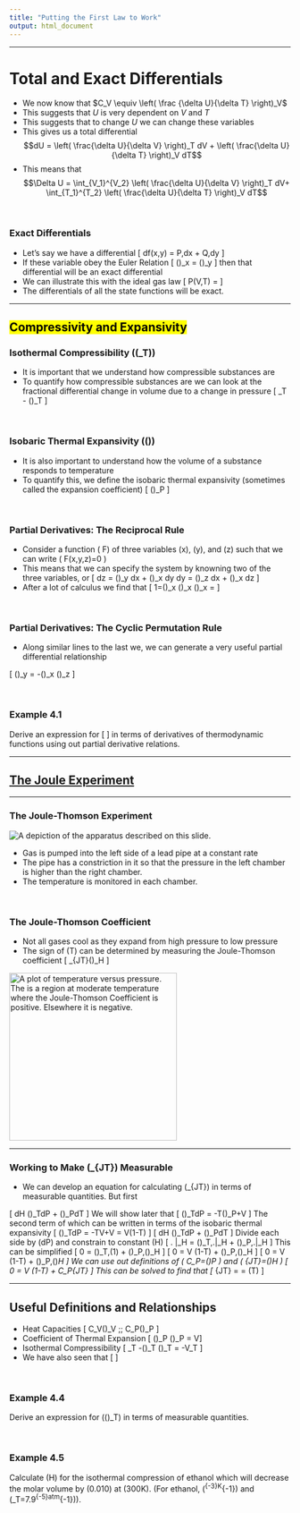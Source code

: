 ```yaml
---
title: "Putting the First Law to Work"
output: html_document
---
```


---

# Total and Exact Differentials
- We now know that $C_V \equiv \left( \frac {\delta U}{\delta T} \right)_V$
- This suggests that $U$ is very dependent on $V$ and $T$
- This suggests that to change $U$ we can change these variables
- This gives us a total differential
$$dU = \left( \frac{\delta U}{\delta V} \right)_T dV + \left( \frac{\delta U}{\delta T} \right)_V dT$$
- This means that
$$\Delta U = \int_{V_1}^{V_2} \left( \frac{\delta U}{\delta V} \right)_T dV+ \int_{T_1}^{T_2} \left( \frac{\delta U}{\delta T} \right)_V dT$$

$\;$

<h3> Exact Differentials </h3>
<ul>
            <li>Let's say we have a differential
                \[ df(x,y) = P\,dx + Q\,dy \]
            </li>
            <li>If these variable obey the Euler Relation
                \[ \left(\frac{\partial P}{\partial y}\right)_x = \left(\frac{\partial Q}{\partial x}\right)_y \]
                then that differential will be an exact differential
            </li>
            <li>We can illustrate this with the ideal gas law
                \[ P(V,T) = \frac{RT}{V} \]
            </li>
            <li>The differentials of all the state functions will be exact.</li>
        </ul>

---

<h2> <mark> Compressivity and Expansivity </mark> </h2>
<h3>Isothermal Compressibility (\(\kappa_T\))</h3>
<ul>
            <li>It is important that we understand how compressible substances are</li>
            <li>To quantify how compressible substances are we can look at the fractional differential change in volume due to a change in pressure
                \[ \kappa_T \equiv -\frac{1}{V} \left(\frac{\partial V}{\partial P}\right)_T \]
            </li>
        </ul>
$\;$
<h3>Isobaric Thermal Expansivity (\(\alpha\))</h3>
<ul>
            <li>It is also important to understand how the volume of a substance responds to temperature</li>
            <li>To quantify this, we define the isobaric thermal expansivity (sometimes called the expansion coefficient)
                \[ \alpha \equiv \frac{1}{V} \left(\frac{\partial V}{\partial T}\right)_P \]
            </li>
        </ul>
$\;$

::: {.graybox data-latex=""}
<h3>Partial Derivatives: The Reciprocal Rule</h3>

<ul>
            <li>Consider a function \( F\) of three variables \(x\), \(y\), and \(z\) such that we can write \( F(x,y,z)=0 \)</li>
            <li>This means that we can specify the system by knowning two of the three variables, or
                \[ dz = \left(\frac{\partial z}{\partial x}\right)_y dx + \left(\frac{\partial z}{\partial y}\right)_x dy \text{ and } dy = \left(\frac{\partial y}{\partial x}\right)_z dx + \left(\frac{\partial y}{\partial z}\right)_x dz \]
            </li>
            <li>After a lot of calculus we find that
                \[ 1=\left(\frac{\partial z}{\partial y}\right)_x \left(\frac{\partial y}{\partial z}\right)_x \text{ or } \left(\frac{\partial z}{\partial y}\right)_x = \frac{1}{\left(\frac{\partial y}{\partial z}\right)_x}\]
            </li>
        </ul>
:::

$\;$

::: {.graybox data-latex=""}
<h3>Partial Derivatives: The Cyclic Permutation Rule</h3>
        
<ul>
            <li>Along similar lines to the last we, we can generate a very useful partial differential relationship</li>
        </ul>
        
\[ \left(\frac{\partial z}{\partial x}\right)_y = -\left(\frac{\partial z}{\partial y}\right)_x \left(\frac{\partial y}{\partial x}\right)_z \]
:::

$\;$

::: {.whitebox data-latex=""}
<h3>Example 4.1</h3>
        
<p>
            Derive an expression for
            \[ \frac{\alpha}{\kappa_T} \]
            in terms of derivatives of thermodynamic functions using out partial derivative relations.
        </p>
:::

---

<a href=joule-experiment.html> <h2> The Joule Experiment </h2> </a>

---

<h3>The Joule-Thomson Experiment</h3>
<p><img src=https://shaunmwilliams.com/CHE303/figures/PuttingTheFirstLawToWork/JouleThomsonApparatus.png alt="A depiction of the apparatus described on this slide."></p>
<ul>
<li>Gas is pumped into the left side of a lead pipe at a constant rate</li>
<li>The pipe has a constriction in it so that the pressure in the left chamber is higher than the right chamber.</li>
<li>The temperature is monitored in each chamber.</li>
</ul>

$\;$

<h3>The Joule-Thomson Coefficient</h3>
<ul>
<li>Not all gases cool as they expand from high pressure to low pressure</li>
<li>The sign of \(\Delta T\) can be determined by measuring the Joule-Thomson coefficient
\[ \mu_{JT}\equiv \left(\frac{\partial T}{\partial P}\right)_H \]
</li>
</ul>
<p><img src=https://shaunmwilliams.com/CHE303/figures/PuttingTheFirstLawToWork/JouleThomsonCoefficientBehavior.png height="300" alt="A plot of temperature versus pressure. The is a region at moderate temperature where the Joule-Thomson Coefficient is positive. Elsewhere it is negative."></p>

---

<h3>Working to Make \(\mu_{JT}\) Measurable</h3>
<ul>
<li>We can develop an equation for calculating \(\mu_{JT}\) in terms of measurable quantities. But first</li>
</ul>
<p>
\[ dH \equiv \left(\frac{\partial H}{\partial P}\right)_TdP + \left(\frac{\partial H}{\partial T}\right)_PdT \]
We will show later that
\[ \left(\frac{\partial H}{\partial P}\right)_TdP = -T\left(\frac{\partial V}{\partial T}\right)_P+V \]
The second term of which can be written in terms of the isobaric thermal expansivity
\[ \left(\frac{\partial H}{\partial P}\right)_TdP = -TV\alpha +V = V\left(1-T\alpha\right) \]
\[ dH \equiv \left(\frac{\partial H}{\partial P}\right)_TdP + \left(\frac{\partial H}{\partial T}\right)_PdT \]
Divide each side by \(dP\) and constrain to constant \(H\)
\[ \left. \frac{dH}{dP}\right|_H = \left(\frac{\partial H}{\partial P}\right)_T\,\left.\frac{dP}{dP}\right|_H + \left(\frac{\partial H}{\partial T}\right)_P\,\left.\frac{dT}{dP}\right|_H \]
This can be simplified
\[ 0 = \left(\frac{\partial H}{\partial P}\right)_T\,\left(1\right) + \left(\frac{\partial H}{\partial T}\right)_P\,\left(\frac{\partial T}{\partial P}\right)_H \]
\[ 0 = V \left(1-T\alpha\right) + \left(\frac{\partial H}{\partial T}\right)_P\,\left(\frac{\partial T}{\partial P}\right)_H \]
\[ 0 = V \left(1-T\alpha\right) + \left(\frac{\partial H}{\partial T}\right)_P\,\left(\frac{\partial T}{\partial P}\right)_H \]
We can use out definitions of \( C_P=\left(\frac{\partial H}{\partial T}\right)_P \) and \( \mu_{JT}=\left(\frac{\partial T}{\partial P}\right)_H \)
\[ 0 = V \left(1-T\alpha\right) + C_P\mu_{JT} \]
This can be solved to find that
\[ \mu_{JT} = \frac{V\left(T\alpha -1\right)}{C_P} = \frac{V}{C_P}\left(T\alpha-1\right) \]
</p>

---

<h2>Useful Definitions and Relationships</h2>
<ul>
<li>Heat Capacities
\[ C_V\equiv \left(\frac{\partial U}{\partial T}\right)_V \;\text{ and }\; C_P\equiv \left(\frac{\partial H}{\partial T}\right)_P \]
</li>
<li>Coefficient of Thermal Expansion
\[ \alpha \equiv \frac{1}{V}\left(\frac{\partial V}{\partial T}\right)_P \Rightarrow \left(\frac{\partial V}{\partial T}\right)_P = V\alpha\]
</li>
<li>Isothermal Compressibility
\[ \kappa_T \equiv -\frac{1}{V}\left(\frac{\partial V}{\partial P}\right)_T \Rightarrow \left(\frac{\partial V}{\partial P}\right)_T = -V\kappa_T \]
</li>
<li>We have also seen that
\[ \begin{eqnarray}
\frac{\alpha}{\kappa_T} &=& \left(\frac{\partial P}{\partial T}\right)_V \\
\left(\frac{\partial U}{\partial V}\right)_T &=& T\left(\frac{\partial P}{\partial T}\right)_V-P \\
\left(\frac{\partial H}{\partial P}\right)_T &=& -T\left(\frac{\partial V}{\partial T}\right)_P+V
\end{eqnarray} \]
</li>
</ul>

$\;$

::: {.graybox data-latex=""}
<h3>Example 4.4</h3>
      
<p>Derive an expression for \(\left(\frac{\partial H}{\partial V}\right)_T\) in terms of measurable quantities.</p>
:::

$\;$

::: {.graybox data-latex=""}
<h3>Example 4.5</h3>
        
<p>Calculate \(\Delta H\) for the isothermal compression of ethanol which will decrease the molar volume by \(0.010\frac{L}{mol}\) at \(300K\). (For ethanol, \(\alpha=1.1\times 10^{-3}K^{-1}\) and \(\kappa_T=7.9\times 10^{-5}atm^{-1}\)).</p>
:::